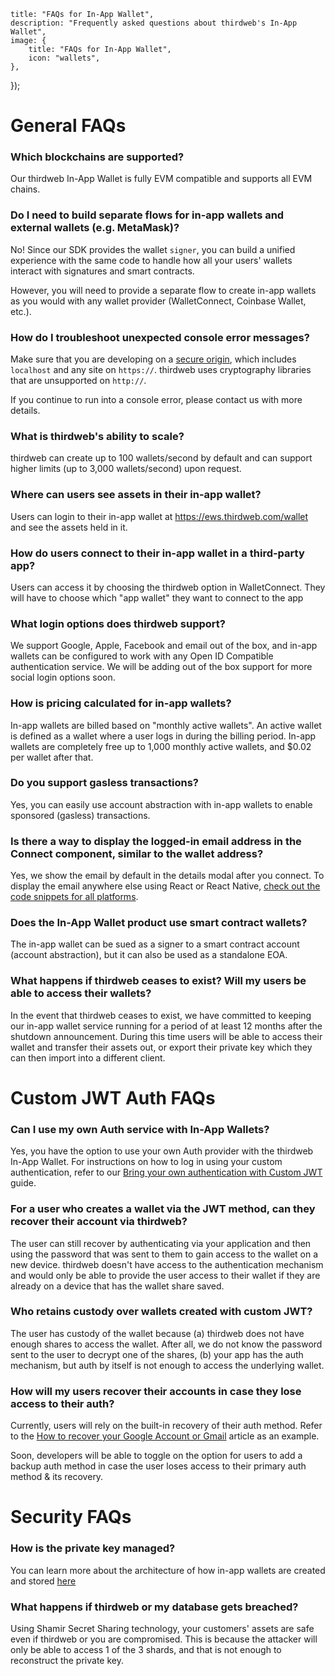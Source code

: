 
	title: "FAQs for In-App Wallet",
	description: "Frequently asked questions about thirdweb's In-App Wallet",
	image: {
		title: "FAQs for In-App Wallet",
		icon: "wallets",
	},
});

# General FAQs

### Which blockchains are supported?

Our thirdweb In-App Wallet is fully EVM compatible and supports all EVM chains.

### Do I need to build separate flows for in-app wallets and external wallets (e.g. MetaMask)?

No! Since our SDK provides the wallet `signer`, you can build a unified experience with the same code to handle how all your users' wallets interact with signatures and smart contracts.

However, you will need to provide a separate flow to create in-app wallets as you would with any wallet provider (WalletConnect, Coinbase Wallet, etc.).

### How do I troubleshoot unexpected console error messages?

Make sure that you are developing on a [secure origin](https://www.chromium.org/Home/chromium-security/prefer-secure-origins-for-powerful-new-features/), which includes `localhost` and any site on `https://`. thirdweb uses cryptography libraries that are unsupported on `http://`.

If you continue to run into a console error, please contact us with more details.

### What is thirdweb's ability to scale?

thirdweb can create up to 100 wallets/second by default and can support higher limits (up to 3,000 wallets/second) upon request.

### Where can users see assets in their in-app wallet?

Users can login to their in-app wallet at https://ews.thirdweb.com/wallet and see the assets held in it.

### How do users connect to their in-app wallet in a third-party app?

Users can access it by choosing the thirdweb option in WalletConnect. They will have to choose which "app wallet" they want to connect to the app

### What login options does thirdweb support?

We support Google, Apple, Facebook and email out of the box, and in-app wallets can be configured to work with any Open ID Compatible authentication service. We will be adding out of the box support for more social login options soon.

### How is pricing calculated for in-app wallets?

In-app wallets are billed based on "monthly active wallets". An active wallet is defined as a wallet where a user logs in during the billing period. In-app wallets are completely free up to 1,000 monthly active wallets, and $0.02 per wallet after that.

### Do you support gasless transactions?

Yes, you can easily use account abstraction with in-app wallets to enable sponsored (gasless) transactions.

### Is there a way to display the logged-in email address in the Connect component, similar to the wallet address?

Yes, we show the email by default in the details modal after you connect. To display the email anywhere else using React or React Native, [check out the code snippets for all platforms](/connect/embedded-wallet/how-to/interact-with-wallets#get-the-user-email).

### Does the In-App Wallet product use smart contract wallets?

The in-app wallet can be sued as a signer to a smart contract account (account abstraction), but it can also be used as a standalone EOA.

### What happens if thirdweb ceases to exist? Will my users be able to access their wallets?

In the event that thirdweb ceases to exist, we have committed to keeping our in-app wallet service running for a period of at least 12 months after the shutdown announcement. During this time users will be able to access their wallet and transfer their assets out, or export their private key which they can then import into a different client.

# Custom JWT Auth FAQs

### Can I use my own Auth service with In-App Wallets?

Yes, you have the option to use your own Auth provider with the thirdweb In-App Wallet. For instructions on how to log in using your custom authentication, refer to our [Bring your own authentication with Custom JWT](https://docs.withpaper.com/reference/authenticate-a-user#bring-your-own-authentication-with-custom-jwt-advanced) guide.

### For a user who creates a wallet via the JWT method, can they recover their account via thirdweb?

The user can still recover by authenticating via your application and then using the password that was sent to them to gain access to the wallet on a new device. thirdweb doesn't have access to the authentication mechanism and would only be able to provide the user access to their wallet if they are already on a device that has the wallet share saved.

### Who retains custody over wallets created with custom JWT?

The user has custody of the wallet because (a) thirdweb does not have enough shares to access the wallet. After all, we do not know the password sent to the user to decrypt one of the shares, (b) your app has the auth mechanism, but auth by itself is not enough to access the underlying wallet.

### How will my users recover their accounts in case they lose access to their auth?

Currently, users will rely on the built-in recovery of their auth method. Refer to the [How to recover your Google Account or Gmail](https://support.google.com/accounts/answer/7682439?hl=en) article as an example.

Soon, developers will be able to toggle on the option for users to add a backup auth method in case the user loses access to their primary auth method & its recovery.

# Security FAQs

### How is the private key managed?

You can learn more about the architecture of how in-app wallets are created and stored [here](/connect/embedded-wallet/how-it-works)

### What happens if thirdweb or my database gets breached?

Using Shamir Secret Sharing technology, your customers' assets are safe even if thirdweb or you are compromised. This is because the attacker will only be able to access 1 of the 3 shards, and that is not enough to reconstruct the private key.
